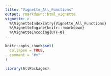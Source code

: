 ```yaml
---
title: "Vignette_All_Functions"
output: rmarkdown::html_vignette
vignette: >
  %\VignetteIndexEntry{Vignette_All_Functions}
  %\VignetteEngine{knitr::rmarkdown}
  %\VignetteEncoding{UTF-8}
---
```


```r
knitr::opts_chunk$set(
  collapse = TRUE,
  comment = "#>"
)
```

```r
library(AllPackages)
```
